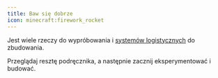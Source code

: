```yaml
---
title: Baw się dobrze
icon: minecraft:firework_rocket
---
```


Jest wiele rzeczy do wypróbowania i [systemów logistycznych](../logistics) do zbudowania.

Przeglądaj resztę podręcznika, a następnie zacznij eksperymentować i budować.
